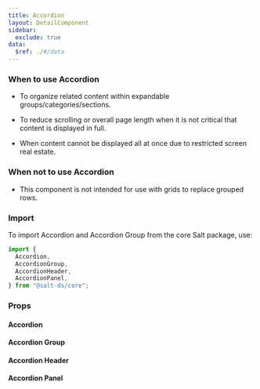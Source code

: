 ```yaml
---
title: Accordion
layout: DetailComponent
sidebar:
  exclude: true
data:
  $ref: ./#/data
---
```


### When to use Accordion

- To organize related content within expandable groups/categories/sections.

- To reduce scrolling or overall page length when it is not critical that content is displayed in full.

- When content cannot be displayed all at once due to restricted screen real estate.

### When not to use Accordion

- This component is not intended for use with grids to replace grouped rows.

### Import

To import Accordion and Accordion Group from the core Salt package, use:

```js
import {
  Accordion,
  AccordionGroup,
  AccordionHeader,
  AccordionPanel,
} from "@salt-ds/core";
```

### Props

#### Accordion

<PropsTable componentName="Accordion" />

#### Accordion Group

<PropsTable componentName="AccordionGroup" />

#### Accordion Header

<PropsTable componentName="AccordionHeader" />

#### Accordion Panel

<PropsTable componentName="AccordionPanel" />
